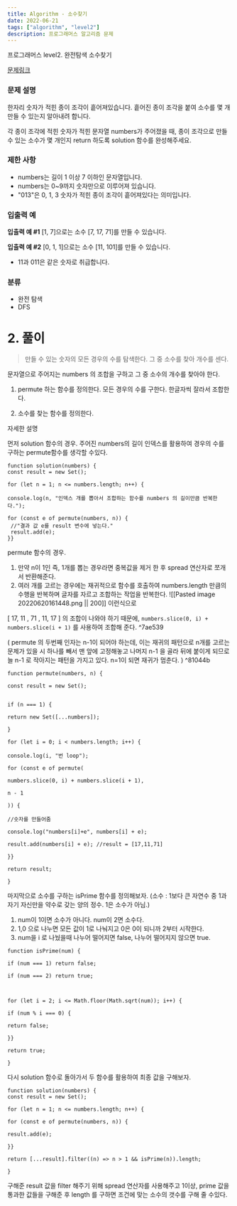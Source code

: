```yaml
---
title: Algorithm - 소수찾기
date: 2022-06-21
tags: ["algorithm", "level2"]
description: 프로그래머스 알고리즘 문제
---
```


프로그래머스 level2. 완전탐색 소수찾기

[문제링크](https://programmers.co.kr/learn/courses/30/lessons/42839)

### 문제 설명

한자리 숫자가 적힌 종이 조각이 흩어져있습니다. 흩어진 종이 조각을 붙여 소수를 몇 개 만들 수 있는지 알아내려 합니다.

각 종이 조각에 적힌 숫자가 적힌 문자열 numbers가 주어졌을 때, 종이 조각으로 만들 수 있는 소수가 몇 개인지 return 하도록 solution 함수를 완성해주세요.

### 제한 사항

- numbers는 길이 1 이상 7 이하인 문자열입니다.
- numbers는 0~9까지 숫자만으로 이루어져 있습니다.
- "013"은 0, 1, 3 숫자가 적힌 종이 조각이 흩어져있다는 의미입니다.

### 입출력 예

**입출력 예 #1**
[1, 7]으로는 소수 [7, 17, 71]를 만들 수 있습니다.

**입출력 예 #2**
[0, 1, 1]으로는 소수 [11, 101]를 만들 수 있습니다.

- 11과 011은 같은 숫자로 취급합니다.

### 분류

- 완전 탐색
- DFS

# 2. 풀이

> 만들 수 있는 숫자의 모든 경우의 수를 탐색한다.
> 그 중 소수를 찾아 개수를 센다.

문자열으로 주어지는 numbers 의 조합을 구하고 그 중 소수의 개수를 찾아야 한다.

1. permute 하는 함수를 정의한다.
   모든 경우의 수를 구한다. 한글자씩 잘라서 조합한다.

2. 소수를 찾는 함수를 정의한다.

자세한 설명

먼저 solution 함수의 경우.
주어진 numbers의 길이 인덱스를 활용하여 경우의 수를 구하는 permute함수를 생각할 수있다.

```JS
function solution(numbers) {
const result = new Set();

for (let n = 1; n <= numbers.length; n++) {

console.log(n, "인덱스 개를 뽑아서 조합하는 함수를 numbers 의 길이만큼 반복한다.");

for (const e of permute(numbers, n)) {
 //"결과 값 e를 result 변수에 넣는다."
 result.add(e);
}}
```

permute 함수의 경우.

1. 만약 n이 1인 즉, 1개를 뽑는 경우라면 중복값을 제거 한 후 spread 연산자로 쪼개서 반환해준다.
2. 여러 개를 고르는 경우에는 재귀적으로 함수를 호출하여 numbers.length 만큼의 수행을 반복하며
   글자를 자르고 조합하는 작업을 반복한다.
   ![[Pasted image 20220620161448.png || 200]]
   이런식으로

[ 17, 11 , 71 , 11, 17 ] 의 조합이 나와야 하기 때문에,
`numbers.slice(0, i) + numbers.slice(i + 1)` 를 사용하여 조합해 준다. ^7ae539

( permute 의 두번째 인자는 n-1이 되어야 하는데, 이는 재귀의 패턴으로
n개를 고르는 문제가 있을 시 하나를 빼서 맨 앞에 고정해놓고 나머지 n-1 을 골라 뒤에 붙이게 되므로
늘 n-1 로 작아지는 패턴을 가지고 있다. n=1이 되면 재귀가 멈춘다. ) ^81044b

```JS
function permute(numbers, n) {

const result = new Set();


if (n === 1) {

return new Set([...numbers]);

}

for (let i = 0; i < numbers.length; i++) {

console.log(i, "번 loop");

for (const e of permute(

numbers.slice(0, i) + numbers.slice(i + 1),

n - 1

)) {

//숫자를 만들어줌

console.log("numbers[i]+e", numbers[i] + e);

result.add(numbers[i] + e); //result = [17,11,71]

}}

return result;

}
```

마지막으로 소수를 구하는 isPrime 함수를 정의해보자.
(소수 : 1보다 큰 자연수 중 1과 자기 자신만을 약수로 갖는 양의 정수. 1은 소수가 아님.)

1. num이 1이면 소수가 아니다. num이 2면 소수다.
2. 1,0 으로 나누면 모든 값이 1로 나눠지고 0은 0이 되니까 2부터 시작한다.
3. num을 i 로 나눴을때 나누어 떨어지면 false, 나누어 떨어지지 않으면 true.

```JS
function isPrime(num) {

if (num === 1) return false;

if (num === 2) return true;



for (let i = 2; i <= Math.floor(Math.sqrt(num)); i++) {

if (num % i === 0) {

return false;

}}

return true;

}
```

다시 solution 함수로 돌아가서 두 함수를 활용하여 최종 값을 구해보자.

```JS
function solution(numbers) {
const result = new Set();

for (let n = 1; n <= numbers.length; n++) {

for (const e of permute(numbers, n)) {

result.add(e);

}}

return [...result].filter((n) => n > 1 && isPrime(n)).length;

}
```

구해준 result 값을 filter 해주기 위해 spread 연산자를 사용해주고 1이상, prime 값을 통과한 값들을 구해준 후
length 를 구하면 조건에 맞는 소수의 갯수를 구해 줄 수있다.
